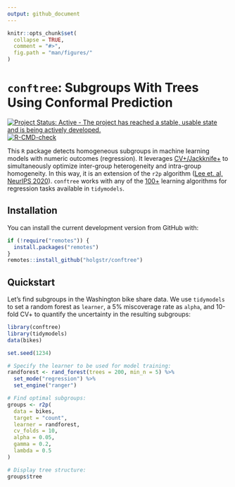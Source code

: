 ```yaml
---
output: github_document
---
```


<!-- README.md is generated from README.Rmd. Please edit that file -->

```r
knitr::opts_chunk$set(
  collapse = TRUE,
  comment = "#>",
  fig.path = "man/figures/"
)
```

# **`conftree`**: Subgroups With Trees Using Conformal Prediction

<!-- badges: start -->
[![Project Status: Active - The project has reached a stable, usable state and is being actively developed.](https://www.repostatus.org/badges/latest/active.svg)](https://www.repostatus.org/#active)
[![R-CMD-check](https://github.com/holgstr/conftree/actions/workflows/R-CMD-check.yaml/badge.svg)](https://github.com/holgstr/conftree/actions/workflows/R-CMD-check.yaml)
<!-- badges: end -->

This `R` package detects homogeneous subgroups in machine learning models with numeric outcomes (regression). It leverages [CV+/Jackknife+][1] to simultaneously optimize inter-group heterogeneity and intra-group homogeneity. In this way, it is an extension of the `r2p` algorithm ([Lee et. al, NeurIPS 2020][2]). `conftree` works with any of the [100+][3] learning algorithms for regression tasks available in `tidymodels`.

## Installation

You can install the current development version from GitHub with:

```r
if (!require("remotes")) {
  install.packages("remotes")
}
remotes::install_github("holgstr/conftree")
```

## Quickstart

Let's find subgroups in the Washington bike share data. We use `tidymodels` to set a random forest as `learner`, a 5% miscoverage rate as `alpha`, and 10-fold CV+ to quantify the uncertainty in the resulting subgroups:

```r
library(conftree)
library(tidymodels)
data(bikes)

set.seed(1234)

# Specify the learner to be used for model training:
randforest <- rand_forest(trees = 200, min_n = 5) %>%
  set_mode("regression") %>%
  set_engine("ranger")

# Find optimal subgroups:
groups <- r2p(
  data = bikes,
  target = "count",
  learner = randforest,
  cv_folds = 10,
  alpha = 0.05,
  gamma = 0.2,
  lambda = 0.5
)

# Display tree structure:
groups$tree
```

[1]: https://arxiv.org/abs/1905.02928

[2]: https://proceedings.neurips.cc/paper/2020/hash/1819020b02e926785cf3be594d957696-Abstract.html

[3]: https://www.tidymodels.org/find/parsnip/
